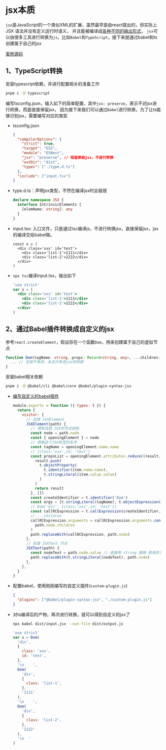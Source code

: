 # jsx本质

`jsx`是JavaScript的一个类似XML的扩展，虽然最早是由react提出的，但实际上 JSX 语法并没有定义运行时语义，
并且能被编译成[各种不同的输出形式](https://cn.vuejs.org/guide/extras/render-function.html#jsx-tsx)，
`jsx`可以由很多工具进行转换为`js`，比如`Babel`和`TypeScript`，接下来就通过babel和ts创建属于自己的jsx

<div className='flex'>
  <span>
    <Underline>
      <a href='https://github.com/linzhe141/babel-jsx-custom-preset'>
        <span>案例源码</span>
      </a>
    </Underline>
  </span>
</div>

## 1、TypeScript转换

安装typescript依赖，并进行配置相关的准备工作

```bash
pnpm i -D typescript
```

编写tsconfig.json，输入如下的简单配置，其中`jsx: preserve`，表示不对jsx进行转换，而是直接保留jsx，
因为接下来我们可以通过`Babel`进行转换，为了让ts能够识别jsx，需要编写对应的类型

- tsconfig.json

  ```json filename="tsconfig.json"
  {
    "compilerOptions": {
      "strict": true,
      "target": "ES5",
      "module": "ESNext",
      "jsx": "preserve", // 保留原始jsx，不进行转换
      "outDir": "dist",
      "types": ["./type.d.ts"]
    },
    "include": ["input.tsx"]
  }
  ```

- type.d.ts：声明jsx类型，不然在编译jsx时会报错

  ```ts filename="type.d.ts"
  declare namespace JSX {
    interface IntrinsicElements {
      [elemName: string]: any
    }
  }
  ```

- input.tsx: 入口文件，只是通过tsc编译js，不进行转换jsx，直接保留jsx，jsx的编译交给babel做。

  ```tsx filename="input.tsx"
  const x = (
    <div class='xxx' id='test'>
      <div class='list-1'>1111</div>
      <div class='list-2'>2222</div>
    </div>
  )
  ```

- `npx tsc`编译input.tsx，输出如下

  ```jsx filename="dist/input.jsx"
  'use strict'
  var x = (
    <div class='xxx' id='test'>
      <div class='list-1'>1111</div>
      <div class='list-2'>2222</div>
    </div>
  )
  ```

## 2、通过Babel插件转换成自定义的jsx

参考`react.createElement`，假设存在一个函数`Dom`，用来创建属于自己的虚拟节点

```ts
function Dom(tagName: string, props: Record<string, any>, ...children: CustomVNode[]): CustomVNode{
  ... // 实现不考虑，本文只考虑jsx的转换
}
```

安装babel相关依赖

```bash
pnpm i -D @babel/cli @babel/core @babel/plugin-syntax-jsx
```

- [编写自定义的babel插件](https://juejin.cn/post/6918555538628280333)

  ```js filename="custom-plugin.js"
  module.exports = function ({ types: t }) {
    return {
      visitor: {
        // 处理 JSXElement
        JSXElement(path) {
          // 得到当前 JSX的节点结构
          const node = path.node
          const { openingElement } = node
          // 获取这个JSX标签的名字
          const tagName = openingElement.name.name
          // {class:'xxx',id: 'test'}
          const propsList = openingElement.attributes.reduce((result, item) => {
            result.push(
              t.objectProperty(
                t.identifier(item.name.name),
                t.stringLiteral(item.value.value)
              )
            )
            return result
          }, [])
          const createIdentifier = t.identifier('Dom')
          const args = [t.stringLiteral(tagName), t.objectExpression(propsList)]
          // Dom('div', {class:'xxx',id: 'test'})
          const callRCExpression = t.callExpression(createIdentifier, args)
          // ...children
          callRCExpression.arguments = callRCExpression.arguments.concat(
            path.node.children
          )
          path.replaceWith(callRCExpression, path.node)
        },
        // 处理 JSXText 节点
        JSXText(path) {
          const nodeText = path.node.value // 直接用 string 替换 原来的节点
          path.replaceWith(t.stringLiteral(nodeText), path.node)
        },
      },
    }
  }
  ```

- 配置babel，使用刚刚编写的自定义插件(`custom-plugin.js`)

  ```json filename=".babelrc"
  {
    "plugins": ["@babel/plugin-syntax-jsx", "./custom-plugin.js"]
  }
  ```

- 对ts编译后的产物，再次进行转换，就可以得到自定义的jsx了

  ```bash
  npx babel dist/input.jsx --out-file dist/output.js
  ```

  ```js filename="dist/output.js"
  'use strict'
  var x = Dom(
    'div',
    {
      class: 'xxx',
      id: 'test',
    },
    '\n    ',
    Dom(
      'div',
      {
        class: 'list-1',
      },
      '1111'
    ),
    '\n    ',
    Dom(
      'div',
      {
        class: 'list-2',
      },
      '2222'
    ),
    '\n  '
  )
  ```
